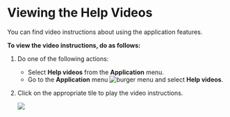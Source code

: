 # Viewing the Help Videos

You can find video instructions about using the application features.

**To view the video instructions, do as follows:**

1. Do one of the following actions:

    * Select **Help videos** from the **Application** menu.
    * Go to the **Application** menu ![burger menu](media/burgermenu-icon.png) and select **Help videos**.

2. Click on the appropriate tile to play the video instructions.

    ![](media/portal-helpvideos.png)